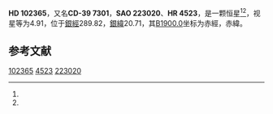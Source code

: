 {{Starbox begin
| name = HD 102365
}}
{{Starbox observe
| epoch = [[J2000.0|J2000.0]]
| constell = {{星座名待查}}<ref name=SIMBAD>{{cite web
 | url=http://simbad.u-strasbg.fr/simbad/sim-id?Ident=HR+4523
 | title =Pulsating variable Star
 | publisher=Centre de Données astronomiques de Strasbourg
 | work=SIMBAD
 | accessdate=2012-07-13}}</ref><ref name=DATA>{{cite web
 | url=http://vizier.u-strasbg.fr/viz-bin/VizieR-5?-out.add=.&-source=5050&-corr=PK=HR&-out.max=9999&HR=4523
 | title=VizieR Detailed Page
 | accessdate=2012-07-13
 | archive-date=2019-02-16
 | archive-url=https://web.archive.org/web/20190216075602/http://vizier.u-strasbg.fr/viz-bin/VizieR-5?-out.add=.&-source=5050&-corr=PK=HR&-out.max=9999&HR=4523
 | dead-url=no
 }}</ref>
| 星官 = 
| ra = {{RA|11|46|31.1}}<ref name=SIMBAD /><ref name=DATA />
| dec = {{DEC|-40|30|2}}<ref name=SIMBAD /><ref name=DATA />
| appmag_v = 4.91<ref name=SIMBAD /><ref name=DATA />
}}
{{Starbox character
| class = G3V<ref name=SIMBAD /><ref name=DATA />
| b-v = 0.66<ref name=SIMBAD /><ref name=DATA />
| u-b = 0.1<ref name=SIMBAD /><ref name=DATA />
| r-i = 0.38<ref name=SIMBAD /><ref name=DATA />
| variable = 
}}
{{Starbox astrometry
| radial_v = 0.1
| prop_mo_ra = 15
| parallax = 0.099
| p_error = 
}}
{{Starbox catalog
| names =CD-39 7301，[[SAO星表|SAO]] 223020，[[HD星表|HD]] 102365，[[HR星表|HR]] 4523}}
{{Starbox reference |Simbad=HR+4523}}
{{Starbox end}}

'''HD 102365'''，又名'''CD-39 7301'''，'''SAO 223020'''、'''HR 4523'''，是一颗恒星<ref name=SIMBAD /><ref name=DATA />，视星等为4.91，位于[[銀道座標系|銀經]]289.82，[[銀道座標系|銀緯]]20.71，其[[B1900.0|B1900.0]]坐标为赤經{{RA|11|41|44.9}}，赤緯{{DEC|-39|20.71|22}}。

== 参考文献 ==
{{reflist}}

{{star-stub}}

[[Category:HD和HDE天體|102365]]
[[Category:HR天體|4523]]
[[Category:SAO天體|223020]]